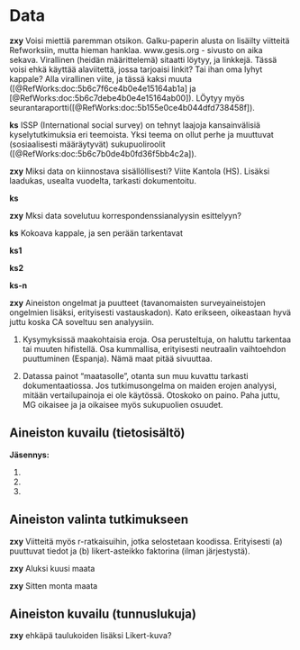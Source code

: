 # Data

**zxy** Voisi miettiä paremman otsikon. Galku-paperin alusta on lisäilty viitteitä Refworksiin, mutta hieman  hanklaa. www.gesis.org - sivusto on aika sekava. Virallinen (heidän määrittelemä) sitaatti löytyy, ja linkkejä. Tässä voisi ehkä käyttää alaviitettä, jossa tarjoaisi linkit? Tai ihan oma lyhyt kappale? Alla virallinen viite, ja tässä kaksi muuta ([@RefWorks:doc:5b6c7f6ce4b0e4e15164ab1a] ja [@RefWorks:doc:5b6c7debe4b0e4e15164ab00]). LÖytyy myös seurantaraportti([@RefWorks:doc:5b155e0ce4b044dfd738458f]).


**ks** ISSP (International social survey) on tehnyt laajoja kansainvälisiä kyselytutkimuksia eri teemoista. Yksi teema on ollut perhe ja muuttuvat (sosiaalisesti määräytyvät) sukupuoliroolit ([@RefWorks:doc:5b6c7b0de4b0fd36f5bb4c2a]).

**zxy** Miksi data on kiinnostava sisällöllisesti? Viite Kantola (HS). Lisäksi laadukas, usealta vuodelta, tarkasti dokumentoitu.

**ks**

**zxy** Mksi data sovelutuu korrespondenssianalyysin esittelyyn?

**ks** Kokoava kappale, ja sen perään tarkentavat

  
  **ks1**
  
  **ks2**
  
  **ks-n**
  
**zxy** Aineiston ongelmat ja puutteet (tavanomaisten surveyaineistojen ongelmien lisäksi, erityisesti vastauskadon). Kato erikseen, oikeastaan hyvä juttu koska CA soveltuu sen analyysiin.

1. Kysymyksissä maakohtaisia eroja. Osa perusteltuja, on haluttu tarkentaa tai muuten hifistellä. Osa kummallisa, erityisesti neutraalin vaihtoehdon puuttuminen (Espanja). Nämä maat pitää sivuuttaa.

2. Datassa painot "maatasolle", otanta sun muu kuvattu tarkasti dokumentaatiossa. Jos tutkimusongelma on maiden erojen analyysi, mitään vertailupainoja ei ole käytössä. Otoskoko on paino. Paha juttu, MG oikaisee ja ja oikaisee myös sukupuolien osuudet.
  
## Aineiston kuvailu (tietosisältö)

**Jäsennys:**


1.

2.

3.

## Aineiston valinta tutkimukseen

**zxy** Viitteitä myös r-ratkaisuihin, jotka selostetaan koodissa. Erityisesti (a) puuttuvat tiedot ja (b) likert-asteikko faktorina (ilman järjestystä).

**zxy** Aluksi kuusi maata

**zxy** Sitten monta maata


## Aineiston kuvailu (tunnuslukuja)



**zxy** ehkäpä taulukoiden lisäksi Likert-kuva?




